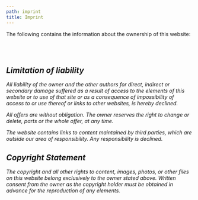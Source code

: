 ```yaml
---
path: imprint
title: Imprint
---
```



<section>

The following contains the information about the ownership of this website:

<Address />
<br />
<Phone />
<br />
<Email />

## Limitation of liability

All liability of the owner and the other authors for direct, indirect or secondary damage suffered as a result of access to the elements of this website or to use of that site or as a consequence of impossibility of access to or use thereof or links to other websites, is hereby declined.

All offers are without obligation. The owner reserves the right to change or delete, parts or the whole offer, at any time.

The website contains links to content maintained by third parties, which are outside our area of responsibility. Any responsibility is declined.

## Copyright Statement

The copyright and all other rights to content, images, photos, or other files on this website belong exclusively to the owner stated above. Written consent from the owner as the copyright holder must be obtained in advance for the reproduction of any elements.

</section>
